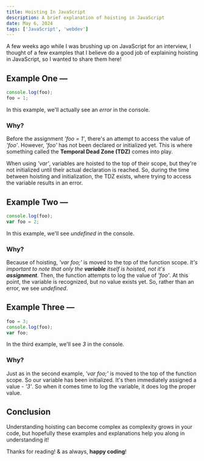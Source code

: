 ```yaml
---
title: Hoisting In JavaScript
description: A brief explanation of hoisting in JavaScript
date: May 6, 2024
tags: ['JavaScript', 'webdev']
---
```


A few weeks ago while I was brushing up on JavaScript for an interview, 
I thought of a few examples that I believe do a good job of explaining hoisting in JavaScript, so I wanted to share them here!

## Example One &mdash;
```js
console.log(foo);
foo = 1;
```
In this example, we'll actually see an *error* in the console.

### Why? 
Before the assignment *'foo = 1'*, there's an attempt to access the value of *'foo'*. However, *'foo'* has not been declared or initialized yet. This is where something called the **Temporal Dead Zone (TDZ)** comes into play. 

When using *'var'*, variables are hoisted to the top of their scope, but they're not initialized until their actual declaration is reached. So, during the time between hoisting and initialization, the TDZ exists, where trying to access the variable results in an error. 

## Example Two &mdash;
```js
console.log(foo);
var foo = 2;
```
In this example, we'll see *undefined* in the console. 

### Why?
Because of hoisting, *'var foo;'* is moved to the top of the function scope. *It's important to note that only the **variable** itself is hoisted, not it's **assignment**.* Then, the function attempts to log the value of *'foo'*. At this point, the variable is recognized, but no value exists yet. So, rather than an error, we see *undefined*. 

## Example Three &mdash;
```js
foo = 3;
console.log(foo);
var foo;
```
In the third example, we'll see *3* in the console. 

### Why?
Just as in the second example, *'var foo;'* is moved to the top of the function scope. So our variable has been initialized. It's then immediately assigned a value - *'3'*. So when it comes time to log the variable, it does log the proper value. 

## Conclusion
Understanding hoisting can become complex as complexity grows in your code, but hopefully these examples and explanations help you along in understanding it! 

Thanks for reading! & as always, **happy coding**! 